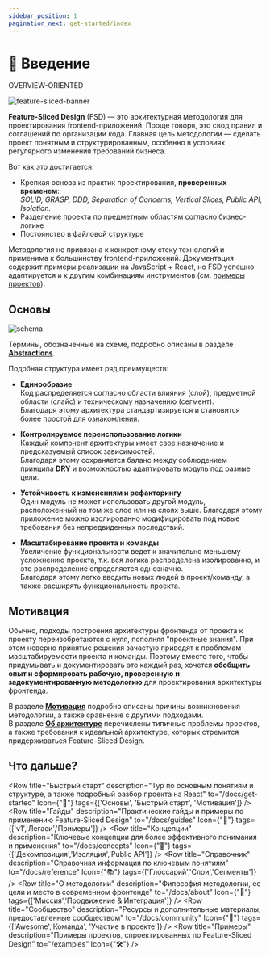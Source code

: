 ```yaml
---
sidebar_position: 1
pagination_next: get-started/index
---
```


# 🔎 Введение

<span class="badge badge--secondary margin-bottom--md">OVERVIEW-ORIENTED</span>

![feature-sliced-banner](/img/banner.jpg)

**Feature-Sliced Design** (FSD) — это архитектурная методология для проектирования frontend-приложений. Проще говоря, это свод правил и соглашений по организации кода. Главная цель методологии — сделать проект понятным и структурированным, особенно в условиях регулярного изменения требований бизнеса.

Вот как это достигается:

- Крепкая основа из практик проектирования, **проверенных временем**:  
  _SOLID, GRASP, DDD, Separation of Concerns, Vertical Slices, Public API, Isolation._
- Разделение проекта по предметным областям согласно бизнес-логике
- Постоянство в файловой структуре

Методология не привязана к конкретному стеку технологий и применима к большинству frontend-приложений. Документация содержит примеры реализации на JavaScript + React, но FSD успешно адаптируется и к другим комбинациям инструментов (см. [примеры проектов][refs-examples]).

## Основы

![schema](/img/hierarchy-of-concepts.jpg)

Термины, обозначенные на схеме, подробно описаны в разделе [**Abstractions**][refs-basics--abstractions].

Подобная структура имеет ряд преимуществ:

- **Единообразие**  
  Код распределяется согласно области влияния (слой), предметной области (слайс) и техническому назначению (сегмент).  
  Благодаря этому архитектура стандартизируется и становится более простой для ознакомления.

- **Контролируемое переиспользование логики**  
  Каждый компонент архитектуры имеет свое назначение и предсказуемый список зависимостей.  
  Благодаря этому сохраняется баланс между соблюдением принципа **DRY** и возможностью адаптировать модуль под разные цели.

- **Устойчивость к изменениям и рефакторингу**  
  Один модуль не может использовать другой модуль, расположенный на том же слое или на слоях выше.
  Благодаря этому приложение можно изолированно модифицировать под новые требования без непредвиденных последствий.

- **Масштабирование проекта и команды**  
  Увеличение функциональности ведет к значительно меньшему усложнению проекта, т.к. вся логика распределена изолированно, и это распределение определяется однозначно.  
  Благодаря этому легко вводить новых людей в проект/команду, а также расширять функциональность проекта.


## Мотивация

Обычно, подходы построения архитектуры фронтенда от проекта к проекту переизобретаются с нуля, пополняя "проектные знания". При этом неверно принятые решения зачастую приводят к проблемам масштабируемости проекта и команды. Поэтому вместо того, чтобы придумывать и документировать это каждый раз, хочется **обобщить опыт и сформировать рабочую, проверенную и задокументированную методологию** для проектирования архитектуры фронтенда.

В разделе [**Мотивация**][refs-motivation] подробно описаны причины возникновения методологии, а также сравнение с другими подходами.  
В разделе [**Об архитектуре**][refs-architecture] перечислены типичные проблемы проектов, а также требования к идеальной архитектуре, которых стремится придерживаться Feature-Sliced Design.

## Что дальше?


<Row
    title="Быстрый старт"
    description="Тур по основным понятиям и структуре, а также подробный разбор проекта на React"
    to="/docs/get-started"
    Icon={"🚀"}
    tags={['Основы', 'Быстрый старт', 'Мотивация']}
/>
<Row
    title="Гайды"
    description="Практические гайды и примеры по применению Feature-Sliced Design"
    to="/docs/guides"
    Icon={"🎯"}
    tags={['v1','Легаси','Примеры']}
/>
<Row
    title="Концепции"
    description="Ключевые концепции для более эффективного понимания и применения"
    to="/docs/concepts"
    Icon={"🧩"}
    tags={['Декомпозиция','Изоляция','Public API']}
/>
<Row
    title="Справочник"
    description="Справочная информация по ключевым понятиям"
    to="/docs/reference"
    Icon={"📚"}
    tags={['Глоссарий','Слои','Сегменты']}
/>
<Row
    title="О методологии"
    description="Философия методологии, ее цели и место в современном фронтенде"
    to="/docs/about"
    Icon={"🍰"}
    tags={['Миссия','Продвижение & Интеграция']}
/>
<Row
    title="Сообщество"
    description="Ресурсы и дополнительные материалы, предоставленные сообществом"
    to="/docs/community"
    Icon={"💫"}
    tags={['Awesome','Команда', 'Участие в проекте']}
/>
<Row
    title="Примеры"
    description="Примеры проектов, спроектированных по Feature-Sliced Design"
    to="/examples"
    Icon={"🛠"}
/>

[refs-basics--abstractions]: /docs/get-started/basics#abstractions
[refs-motivation]: /docs/about/motivation
[refs-architecture]: /docs/concepts/architecture
[refs-examples]: /examples
